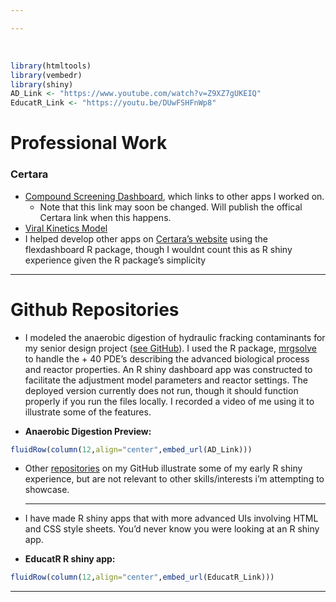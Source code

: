 ```yaml
---

---
```


<br>
<link rel="stylesheet" href="www/css/styles.css" type="text/css">

```r
library(htmltools)
library(vembedr)
library(shiny)
AD_Link <- "https://www.youtube.com/watch?v=Z9XZ7gUKEIQ"
EducatR_Link <- "https://youtu.be/DUwFSHFnWp8"
```

# Professional Work

### Certara
 - <a href="https://pharmacometrics.shinyapps.io/COVID-19-CompoundScreening_TestNewUI/" target="_blank">Compound Screening Dashboard</a>, which links to other apps I worked on.
   -  Note that this link may soon be changed. Will publish the offical Certara link when this happens.
 - <a href="https://pharmacometrics.shinyapps.io/COVID-19-VK-MODEL/" target="_blank">Viral Kinetics Model</a>
 - I helped develop other apps on <a href="https://www.covidpharmacology.com/in-silico-workbench/"  target="_blank">Certara's website</a> using the flexdashboard R package, though I wouldnt count this as R shiny experience given the R package's simplicity

<hr>

# Github Repositories

- I modeled the anaerobic digestion of hydraulic fracking contaminants for my senior design project (<a href="https://kylebarrett.github.io/AnaerobicDigestion/" target="_blank">see GitHub</a>). I used the R package, [mrgsolve](https://github.com/metrumresearchgroup/mrgsolve) to handle the + 40 PDE's describing the advanced biological process and reactor properties. An R shiny dashboard app was constructed to facilitate the adjustment model parameters and reactor settings. The deployed version currently does not run, though it should function properly if you run the files locally. I recorded a video of me using it to illustrate some of the features.

 - **Anaerobic Digestion Preview:**
```r
fluidRow(column(12,align="center",embed_url(AD_Link)))
```

- Other [repositories](https://github.com/KyleBarrett?tab=repositories) on my GitHub illustrate some of my early R shiny experience, but are not relevant to other skills/interests i'm attempting to showcase.
<hr>
- I have made R shiny apps that with more advanced UIs involving HTML and CSS style sheets. You'd never know you were looking at an R shiny app.

 - **EducatR R shiny app:**
```r
fluidRow(column(12,align="center",embed_url(EducatR_Link)))
```

<hr>
